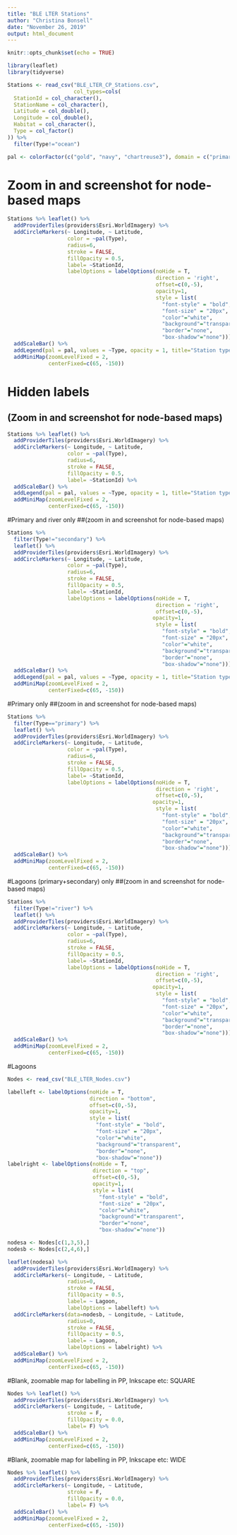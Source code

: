 ```yaml
---
title: "BLE LTER Stations"
author: "Christina Bonsell"
date: "November 26, 2019"
output: html_document
---
```


```r
knitr::opts_chunk$set(echo = TRUE)
```

```r
library(leaflet)
library(tidyverse)
```

```r
Stations <- read_csv("BLE_LTER_CP_Stations.csv", 
                     col_types=cols(
  StationId = col_character(),
  StationName = col_character(),
  Latitude = col_double(),
  Longitude = col_double(),
  Habitat = col_character(),
  Type = col_factor()
)) %>% 
  filter(Type!="ocean")

pal <- colorFactor(c("gold", "navy", "chartreuse3"), domain = c("primary", "secondary", "river"))
```
# Zoom in and screenshot for node-based maps
```r

Stations %>% leaflet() %>% 
  addProviderTiles(providers$Esri.WorldImagery) %>% 
  addCircleMarkers(~ Longitude, ~ Latitude, 
                   color = ~pal(Type),
                   radius=6,
                   stroke = FALSE, 
                   fillOpacity = 0.5,
                   label= ~StationId,
                   labelOptions = labelOptions(noHide = T,
                                               direction = 'right',
                                               offset=c(0,-5),
                                               opacity=1,
                                               style = list(
                                                 "font-style" = "bold",
                                                 "font-size" = "20px",
                                                 "color"="white",
                                                 "background"="transparent",
                                                 "border"="none",
                                                 "box-shadow"="none"))) %>% 
  addScaleBar() %>% 
  addLegend(pal = pal, values = ~Type, opacity = 1, title="Station type") %>% 
  addMiniMap(zoomLevelFixed = 2, 
             centerFixed=c(65, -150))


```


# Hidden labels
## (Zoom in and screenshot for node-based maps)
```r

Stations %>% leaflet() %>% 
  addProviderTiles(providers$Esri.WorldImagery) %>% 
  addCircleMarkers(~ Longitude, ~ Latitude, 
                   color = ~pal(Type),
                   radius=6,
                   stroke = FALSE, 
                   fillOpacity = 0.5,
                   label= ~StationId) %>% 
  addScaleBar() %>% 
  addLegend(pal = pal, values = ~Type, opacity = 1, title="Station type") %>% 
  addMiniMap(zoomLevelFixed = 2, 
             centerFixed=c(65, -150))


```

#Primary and river only
##(zoom in and screenshot for node-based maps)
```r
Stations %>% 
  filter(Type!="secondary") %>% 
  leaflet() %>% 
  addProviderTiles(providers$Esri.WorldImagery) %>% 
  addCircleMarkers(~ Longitude, ~ Latitude, 
                   color = ~pal(Type),
                   radius=6,
                   stroke = FALSE, 
                   fillOpacity = 0.5,
                   label= ~StationId,
                   labelOptions = labelOptions(noHide = T,
                                               direction = 'right',
                                               offset=c(0,-5),
                                              opacity=1,
                                               style = list(
                                                 "font-style" = "bold",
                                                 "font-size" = "20px",
                                                 "color"="white",
                                                 "background"="transparent",
                                                 "border"="none",
                                                 "box-shadow"="none"))) %>% 
  addScaleBar() %>% 
  addLegend(pal = pal, values = ~Type, opacity = 1, title="Station type") %>% 
  addMiniMap(zoomLevelFixed = 2, 
             centerFixed=c(65, -150))

```

#Primary only
##(zoom in and screenshot for node-based maps)

```r
Stations %>% 
  filter(Type=="primary") %>% 
  leaflet() %>% 
  addProviderTiles(providers$Esri.WorldImagery) %>% 
  addCircleMarkers(~ Longitude, ~ Latitude, 
                   color = ~pal(Type),
                   radius=6,
                   stroke = FALSE, 
                   fillOpacity = 0.5,
                   label= ~StationId,
                   labelOptions = labelOptions(noHide = T,
                                               direction = 'right',
                                               offset=c(0,-5),
                                              opacity=1,
                                               style = list(
                                                 "font-style" = "bold",
                                                 "font-size" = "20px",
                                                 "color"="white",
                                                 "background"="transparent",
                                                 "border"="none",
                                                 "box-shadow"="none"))) %>% 
  addScaleBar() %>% 
  addMiniMap(zoomLevelFixed = 2, 
             centerFixed=c(65, -150))

```

#Lagoons (primary+secondary) only
##(zoom in and screenshot for node-based maps)

```r
Stations %>% 
  filter(Type!="river") %>% 
  leaflet() %>% 
  addProviderTiles(providers$Esri.WorldImagery) %>% 
  addCircleMarkers(~ Longitude, ~ Latitude, 
                   color = ~pal(Type),
                   radius=6,
                   stroke = FALSE, 
                   fillOpacity = 0.5,
                   label= ~StationId,
                   labelOptions = labelOptions(noHide = T,
                                               direction = 'right',
                                               offset=c(0,-5),
                                              opacity=1,
                                               style = list(
                                                 "font-style" = "bold",
                                                 "font-size" = "20px",
                                                 "color"="white",
                                                 "background"="transparent",
                                                 "border"="none",
                                                 "box-shadow"="none"))) %>% 
  addScaleBar() %>% 
  addMiniMap(zoomLevelFixed = 2, 
             centerFixed=c(65, -150))

```

#Lagoons

```r

Nodes <- read_csv("BLE_LTER_Nodes.csv")

labelleft <- labelOptions(noHide = T,
                          direction = "bottom",
                          offset=c(0,-5),
                          opacity=1,
                          style = list(
                            "font-style" = "bold",
                            "font-size" = "20px",
                            "color"="white",
                            "background"="transparent",
                            "border"="none",
                            "box-shadow"="none"))
labelright <- labelOptions(noHide = T,
                           direction = "top",
                           offset=c(0,-5),
                           opacity=1,
                           style = list(
                             "font-style" = "bold",
                             "font-size" = "20px",
                             "color"="white",
                             "background"="transparent",
                             "border"="none",
                             "box-shadow"="none"))

nodesa <- Nodes[c(1,3,5),]
nodesb <- Nodes[c(2,4,6),]

leaflet(nodesa) %>% 
  addProviderTiles(providers$Esri.WorldImagery) %>% 
  addCircleMarkers(~ Longitude, ~ Latitude, 
                   radius=0,
                   stroke = FALSE, 
                   fillOpacity = 0.5,
                   label= ~ Lagoon,
                   labelOptions = labelleft) %>% 
  addCircleMarkers(data=nodesb, ~ Longitude, ~ Latitude, 
                   radius=0,
                   stroke = FALSE, 
                   fillOpacity = 0.5,
                   label= ~ Lagoon,
                   labelOptions = labelright) %>%
  addScaleBar() %>% 
  addMiniMap(zoomLevelFixed = 2, 
             centerFixed=c(65, -150))

```


#Blank, zoomable map for labelling in PP, Inkscape etc: SQUARE
```r

  
Nodes %>% leaflet() %>% 
  addProviderTiles(providers$Esri.WorldImagery) %>% 
  addCircleMarkers(~ Longitude, ~ Latitude, 
                   stroke = F, 
                   fillOpacity = 0.0,
                   label= F) %>% 
  addScaleBar() %>% 
  addMiniMap(zoomLevelFixed = 2, 
             centerFixed=c(65, -150))

```

#Blank, zoomable map for labelling in PP, Inkscape etc: WIDE
```r

Nodes %>% leaflet() %>% 
  addProviderTiles(providers$Esri.WorldImagery) %>% 
  addCircleMarkers(~ Longitude, ~ Latitude, 
                   stroke = F, 
                   fillOpacity = 0.0,
                   label= F) %>% 
  addScaleBar() %>% 
  addMiniMap(zoomLevelFixed = 2, 
             centerFixed=c(65, -150))

```


